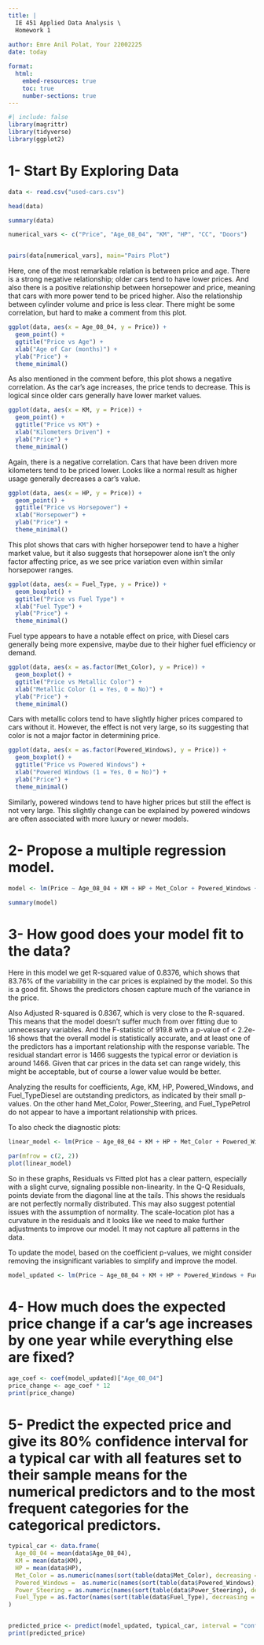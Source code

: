 ---
title: | 
  IE 451 Applied Data Analysis \ 
  Homework 1
  
author: Emre Anil Polat, Your 22002225 
date: today

format: 
  html:
    embed-resources: true
    toc: true
    number-sections: true
---

```{r}
#| include: false
library(magrittr)
library(tidyverse)
library(ggplot2)

```


# 1- Start By Exploring Data


```{r}
data <- read.csv("used-cars.csv")

head(data)

summary(data)
```

```{r}
numerical_vars <- c("Price", "Age_08_04", "KM", "HP", "CC", "Doors")


pairs(data[numerical_vars], main="Pairs Plot")
```

Here, one of the most remarkable relation is between price and age. There is a strong negative relationship; older cars tend to have lower prices. And also there is a positive relationship between horsepower and price, meaning that cars with more power tend to be priced higher. Also the relationship between cylinder volume and price is less clear. There might be some correlation, but hard to make a comment from this plot. 


```{r}
ggplot(data, aes(x = Age_08_04, y = Price)) + 
  geom_point() + 
  ggtitle("Price vs Age") +
  xlab("Age of Car (months)") + 
  ylab("Price") +
  theme_minimal()
```

As also mentioned in the comment before, this plot shows a negative correlation. As the car's age increases, the price tends to decrease. This is logical since older cars generally have lower market values.

```{r}
ggplot(data, aes(x = KM, y = Price)) + 
  geom_point() + 
  ggtitle("Price vs KM") +
  xlab("Kilometers Driven") + 
  ylab("Price") +
  theme_minimal()
```

Again, there is a negative correlation. Cars that have been driven more kilometers tend to be priced lower. Looks like a normal result as higher usage generally decreases a car's value.

```{r}
ggplot(data, aes(x = HP, y = Price)) + 
  geom_point() + 
  ggtitle("Price vs Horsepower") +
  xlab("Horsepower") + 
  ylab("Price") +
  theme_minimal()
```

This plot shows that cars with higher horsepower tend to have a higher market value, but it also suggests that horsepower alone isn't the only factor affecting price, as we see price variation even within similar horsepower ranges.

```{r}
ggplot(data, aes(x = Fuel_Type, y = Price)) + 
  geom_boxplot() + 
  ggtitle("Price vs Fuel Type") +
  xlab("Fuel Type") + 
  ylab("Price") +
  theme_minimal()
```

Fuel type appears to have a notable effect on price, with Diesel cars generally being more expensive, maybe due to their higher fuel efficiency or demand.

```{r}

ggplot(data, aes(x = as.factor(Met_Color), y = Price)) + 
  geom_boxplot() + 
  ggtitle("Price vs Metallic Color") +
  xlab("Metallic Color (1 = Yes, 0 = No)") + 
  ylab("Price") +
  theme_minimal()
```


Cars with metallic colors tend to have slightly higher prices compared to cars without it. However, the effect is not very large, so its suggesting that color is not a major factor in determining price.


```{r}

ggplot(data, aes(x = as.factor(Powered_Windows), y = Price)) + 
  geom_boxplot() + 
  ggtitle("Price vs Powered Windows") +
  xlab("Powered Windows (1 = Yes, 0 = No)") + 
  ylab("Price") +
  theme_minimal()

```

Similarly, powered windows tend to have higher prices but still the effect is not very large. This slightly change can be explained by powered windows are often associated with more luxury or newer models.



# 2- Propose a multiple regression model.

```{r}
model <- lm(Price ~ Age_08_04 + KM + HP + Met_Color + Powered_Windows + Power_Steering + Fuel_Type, data = data)

summary(model)
```

# 3- How good does your model fit to the data?

Here in this model we get R-squared value of 0.8376, which shows that 83.76% of the variability in the car prices is explained by the model. So this is a good fit. Shows the predictors chosen capture much of the variance in the price. 

Also Adjusted R-squared is 0.8367, which is very close to the R-squared. This means that the model doesn't suffer much from over fitting due to unnecessary variables. And the F-statistic of 919.8 with a p-value of < 2.2e-16 shows that the overall model is statistically accurate, and at least one of the predictors has a important relationship with the response variable. The residual standart error is 1466 suggests the typical error or deviation is around 1466. Given that car prices in the data set can range widely, this might be acceptable, but of course a lower value would be better.

Analyzing the results for coefficients, Age, KM, HP, Powered_Windows, and Fuel_TypeDiesel are outstanding predictors, as indicated by their small p-values. On the other hand Met_Color, Power_Steering, and Fuel_TypePetrol do not appear to have a important relationship with prices.


To also check the diagnostic plots:

```{r}
linear_model <- lm(Price ~ Age_08_04 + KM + HP + Met_Color + Powered_Windows + Power_Steering + Fuel_Type, data = data)

par(mfrow = c(2, 2))
plot(linear_model)
```

So in these graphs, Residuals vs Fitted plot has a clear pattern, especially with a slight curve, signaling possible non-linearity. In the Q-Q Residuals, points deviate from the diagonal line at the tails. This shows the residuals are not perfectly normally distributed. This may also suggest potential issues with the assumption of normality. The scale-location plot has a curvature in the residuals and it looks like we need to make further adjustments to improve our model. It may not capture all patterns in the data. 

To update the model, based on the coefficient p-values, we might consider removing the insignificant variables to simplify and improve the model.


```{r}
model_updated <- lm(Price ~ Age_08_04 + KM + HP + Powered_Windows + Fuel_Type, data = data)
```



# 4- How much does the expected price change if a car's age increases by one year while everything else are fixed?

```{r}
age_coef <- coef(model_updated)["Age_08_04"]
price_change <- age_coef * 12 
print(price_change)
```


# 5- Predict the expected price and give its 80% confidence interval for a typical car with all features set to their sample means for the numerical predictors and to the most frequent categories for the categorical predictors.

```{r}
typical_car <- data.frame(
  Age_08_04 = mean(data$Age_08_04),
  KM = mean(data$KM),
  HP = mean(data$HP),
  Met_Color = as.numeric(names(sort(table(data$Met_Color), decreasing = TRUE))[1]),
  Powered_Windows =  as.numeric(names(sort(table(data$Powered_Windows), decreasing = TRUE))[1]),
  Power_Steering = as.numeric(names(sort(table(data$Power_Steering), decreasing = TRUE))[1]),
  Fuel_Type = as.factor(names(sort(table(data$Fuel_Type), decreasing = TRUE))[1])
)


predicted_price <- predict(model_updated, typical_car, interval = "confidence", level = 0.80)
print(predicted_price)
```


